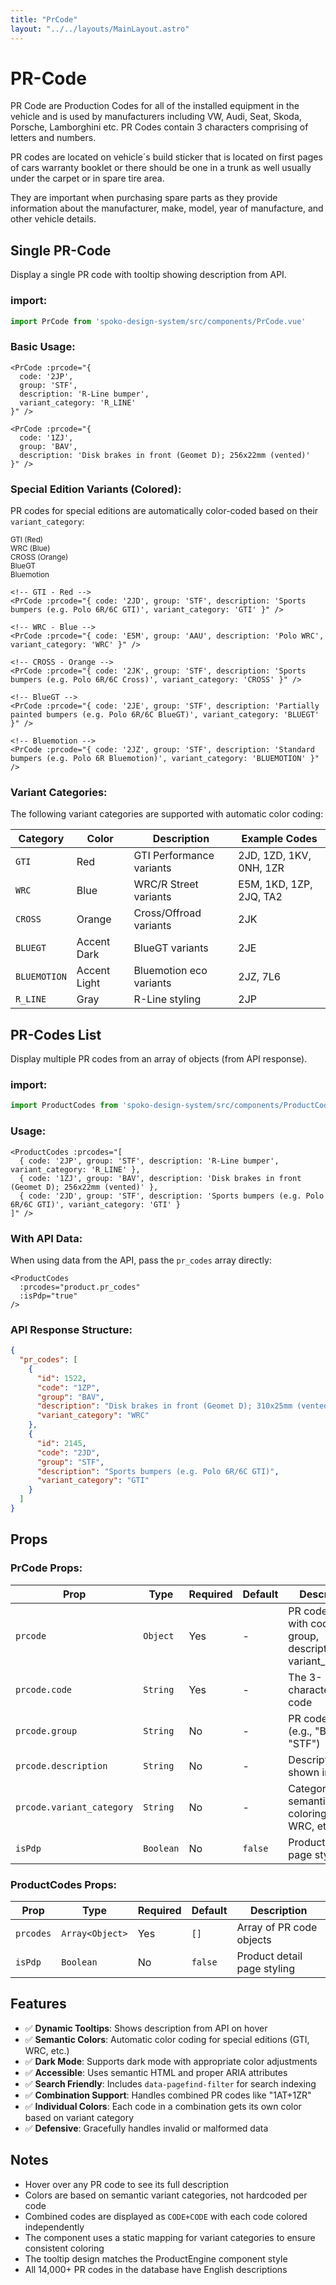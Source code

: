 ```yaml
---
title: "PrCode"
layout: "../../layouts/MainLayout.astro"
---
```


# PR-Code

PR Code are Production Codes for all of the installed equipment in the vehicle and is used by manufacturers including VW, Audi, Seat, Skoda, Porsche, Lamborghini etc.
PR Codes contain 3 characters comprising of letters and numbers.

PR codes are located on vehicle´s build sticker that is located on first pages of cars warranty booklet or there should be one in a trunk as well usually under the carpet or in spare tire area.

They are important when purchasing spare parts as they provide information about the manufacturer, make, model, year of manufacture, and other vehicle details.

## Single PR-Code

Display a single PR code with tooltip showing description from API.

### import:

```js
import PrCode from 'spoko-design-system/src/components/PrCode.vue'
```

### Basic Usage:

<div class="component-preview">
     <div class="bg-white p-6 w-full flex gap-2">
          <PrCode prcode={{ code: "2JP", group: "STF", description: "R-Line bumper", variant_category: "R_LINE" }} />
          <PrCode prcode={{ code: "1ZJ", group: "BAV", description: "Disk brakes in front (Geomet D); 256x22mm (vented)" }} />
     </div>
</div>

```vue
<PrCode :prcode="{
  code: '2JP',
  group: 'STF',
  description: 'R-Line bumper',
  variant_category: 'R_LINE'
}" />

<PrCode :prcode="{
  code: '1ZJ',
  group: 'BAV',
  description: 'Disk brakes in front (Geomet D); 256x22mm (vented)'
}" />
```

### Special Edition Variants (Colored):

PR codes for special editions are automatically color-coded based on their `variant_category`:

<div class="component-preview">
     <div class="bg-white p-6 w-full flex flex-wrap gap-3">
          <div class="flex flex-col gap-1">
               <small class="text-xs text-gray-500">GTI (Red)</small>
               <PrCode prcode={{ code: "2JD", group: "STF", description: "Sports bumpers (e.g. Polo 6R/6C GTI)", variant_category: "GTI" }} />
          </div>
          <div class="flex flex-col gap-1">
               <small class="text-xs text-gray-500">WRC (Blue)</small>
               <PrCode prcode={{ code: "E5M", group: "AAU", description: "Polo WRC", variant_category: "WRC" }} />
          </div>
          <div class="flex flex-col gap-1">
               <small class="text-xs text-gray-500">CROSS (Orange)</small>
               <PrCode prcode={{ code: "2JK", group: "STF", description: "Sports bumpers (e.g. Polo 6R/6C Cross)", variant_category: "CROSS" }} />
          </div>
          <div class="flex flex-col gap-1">
               <small class="text-xs text-gray-500">BlueGT</small>
               <PrCode prcode={{ code: "2JE", group: "STF", description: "Partially painted bumpers (e.g. Polo 6R/6C BlueGT)", variant_category: "BLUEGT" }} />
          </div>
          <div class="flex flex-col gap-1">
               <small class="text-xs text-gray-500">Bluemotion</small>
               <PrCode prcode={{ code: "2JZ", group: "STF", description: "Standard bumpers (e.g. Polo 6R Bluemotion)", variant_category: "BLUEMOTION" }} />
          </div>
     </div>
</div>

```vue
<!-- GTI - Red -->
<PrCode :prcode="{ code: '2JD', group: 'STF', description: 'Sports bumpers (e.g. Polo 6R/6C GTI)', variant_category: 'GTI' }" />

<!-- WRC - Blue -->
<PrCode :prcode="{ code: 'E5M', group: 'AAU', description: 'Polo WRC', variant_category: 'WRC' }" />

<!-- CROSS - Orange -->
<PrCode :prcode="{ code: '2JK', group: 'STF', description: 'Sports bumpers (e.g. Polo 6R/6C Cross)', variant_category: 'CROSS' }" />

<!-- BlueGT -->
<PrCode :prcode="{ code: '2JE', group: 'STF', description: 'Partially painted bumpers (e.g. Polo 6R/6C BlueGT)', variant_category: 'BLUEGT' }" />

<!-- Bluemotion -->
<PrCode :prcode="{ code: '2JZ', group: 'STF', description: 'Standard bumpers (e.g. Polo 6R Bluemotion)', variant_category: 'BLUEMOTION' }" />
```

### Variant Categories:

The following variant categories are supported with automatic color coding:

| Category | Color | Description | Example Codes |
|----------|-------|-------------|---------------|
| `GTI` | Red | GTI Performance variants | 2JD, 1ZD, 1KV, 0NH, 1ZR |
| `WRC` | Blue | WRC/R Street variants | E5M, 1KD, 1ZP, 2JQ, TA2 |
| `CROSS` | Orange | Cross/Offroad variants | 2JK |
| `BLUEGT` | Accent Dark | BlueGT variants | 2JE |
| `BLUEMOTION` | Accent Light | Bluemotion eco variants | 2JZ, 7L6 |
| `R_LINE` | Gray | R-Line styling | 2JP |

## PR-Codes List

Display multiple PR codes from an array of objects (from API response).

### import:

```js
import ProductCodes from 'spoko-design-system/src/components/ProductCodes.vue'
```

### Usage:

<div class="component-preview">
     <div class="bg-white p-6 w-full">
          <ProductCodes prcodes={[
               { code: "2JP", group: "STF", description: "R-Line bumper", variant_category: "R_LINE" },
               { code: "1ZJ", group: "BAV", description: "Disk brakes in front (Geomet D); 256x22mm (vented)" },
               { code: "2JD", group: "STF", description: "Sports bumpers (e.g. Polo 6R/6C GTI)", variant_category: "GTI" },
          ]} />
     </div>
</div>

```vue
<ProductCodes :prcodes="[
  { code: '2JP', group: 'STF', description: 'R-Line bumper', variant_category: 'R_LINE' },
  { code: '1ZJ', group: 'BAV', description: 'Disk brakes in front (Geomet D); 256x22mm (vented)' },
  { code: '2JD', group: 'STF', description: 'Sports bumpers (e.g. Polo 6R/6C GTI)', variant_category: 'GTI' }
]" />
```

### With API Data:

When using data from the API, pass the `pr_codes` array directly:

```vue
<ProductCodes
  :prcodes="product.pr_codes"
  :isPdp="true"
/>
```

### API Response Structure:

```json
{
  "pr_codes": [
    {
      "id": 1522,
      "code": "1ZP",
      "group": "BAV",
      "description": "Disk brakes in front (Geomet D); 310x25mm (vented)",
      "variant_category": "WRC"
    },
    {
      "id": 2145,
      "code": "2JD",
      "group": "STF",
      "description": "Sports bumpers (e.g. Polo 6R/6C GTI)",
      "variant_category": "GTI"
    }
  ]
}
```

## Props

### PrCode Props:

| Prop | Type | Required | Default | Description |
|------|------|----------|---------|-------------|
| `prcode` | `Object` | Yes | - | PR code object with code, group, description, variant_category |
| `prcode.code` | `String` | Yes | - | The 3-character PR code |
| `prcode.group` | `String` | No | - | PR code group (e.g., "BAV", "STF") |
| `prcode.description` | `String` | No | - | Description shown in tooltip |
| `prcode.variant_category` | `String` | No | - | Category for semantic coloring (GTI, WRC, etc.) |
| `isPdp` | `Boolean` | No | `false` | Product detail page styling |

### ProductCodes Props:

| Prop | Type | Required | Default | Description |
|------|------|----------|---------|-------------|
| `prcodes` | `Array<Object>` | Yes | `[]` | Array of PR code objects |
| `isPdp` | `Boolean` | No | `false` | Product detail page styling |

## Features

- ✅ **Dynamic Tooltips**: Shows description from API on hover
- ✅ **Semantic Colors**: Automatic color coding for special editions (GTI, WRC, etc.)
- ✅ **Dark Mode**: Supports dark mode with appropriate color adjustments
- ✅ **Accessible**: Uses semantic HTML and proper ARIA attributes
- ✅ **Search Friendly**: Includes `data-pagefind-filter` for search indexing
- ✅ **Combination Support**: Handles combined PR codes like "1AT+1ZR"
- ✅ **Individual Colors**: Each code in a combination gets its own color based on variant category
- ✅ **Defensive**: Gracefully handles invalid or malformed data

## Notes

- Hover over any PR code to see its full description
- Colors are based on semantic variant categories, not hardcoded per code
- Combined codes are displayed as `CODE+CODE` with each code colored independently
- The component uses a static mapping for variant categories to ensure consistent coloring
- The tooltip design matches the ProductEngine component style
- All 14,000+ PR codes in the database have English descriptions
